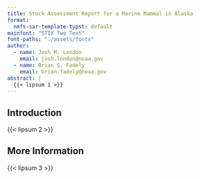 ```yaml
---
title: Stock Assessment Report for a Marine Mammal in Alaska
format:
  nmfs-sar-template-typst: default
mainfont: "STIX Two Text"
font-paths: "./assets/fonts"
author:
  - name: Josh M. London
    email: josh.london@noaa.gov
  - name: Brian S. Fadely
    email: brian.fadely@noaa.gov
abstract: |
  {{< lipsum 1 >}}
---
```


## Introduction

{{< lipsum 2 >}}

## More Information

{{< lipsum 3 >}}



